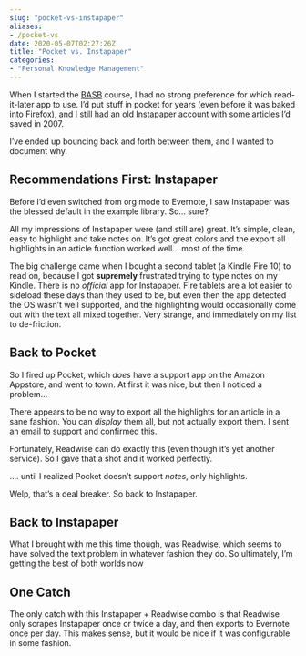 ```yaml
---
slug: "pocket-vs-instapaper"
aliases: 
- /pocket-vs
date: 2020-05-07T02:27:26Z
title: "Pocket vs. Instapaper"
categories:
- "Personal Knowledge Management"
---
```


When I started the [BASB](https://www.buildingasecondbrain.com/) course, I had no strong preference for which read-it-later app to use. I'd put stuff in pocket for years (even before it was baked into Firefox), and I still had an old Instapaper account with some articles I'd saved in 2007.

I've ended up bouncing back and forth between them, and I wanted to document why.

<!--more-->

## Recommendations First: Instapaper

Before I'd even switched from org mode to Evernote, I saw Instapaper was the blessed default in the example library. So... sure?

All my impressions of Instapaper were (and still are) great. It's simple, clean, easy to highlight and take notes on. It's got great colors and the export all highlights in an article function worked well... most of the time.

The big challenge came when I bought a second tablet (a Kindle Fire 10) to read on, because I got **supremely** frustrated trying to type notes on my Kindle. There is no _official_ app for Instapaper. Fire tablets are a lot easier to sideload these days than they used to be, but even then the app detected the OS wasn't well supported, and the highlighting would occasionally come out with the text all mixed together. Very strange, and immediately on my list to de-friction.

## Back to Pocket

So I fired up Pocket, which _does_ have a support app on the Amazon Appstore, and went to town. At first it was nice, but then I noticed a problem...

There appears to be no way to export all the highlights for an article in a sane fashion. You can _display_ them all, but not actually export them. I sent an email to support and confirmed this.

Fortunately, Readwise can do exactly this (even though it's yet another service). So I gave that a shot and it worked perfectly.

.... until I realized Pocket doesn't support _notes_, only highlights.

Welp, that's a deal breaker. So back to Instapaper.

## Back to Instapaper

What I brought with me this time though, was Readwise, which seems to have solved the text problem in whatever fashion they do. So ultimately, I'm getting the best of both worlds now

## One Catch

The only catch with this Instapaper + Readwise combo is that Readwise only scrapes Instapaper once or twice a day, and then exports to Evernote once per day. This makes sense, but it would be nice if it was configurable in some fashion.